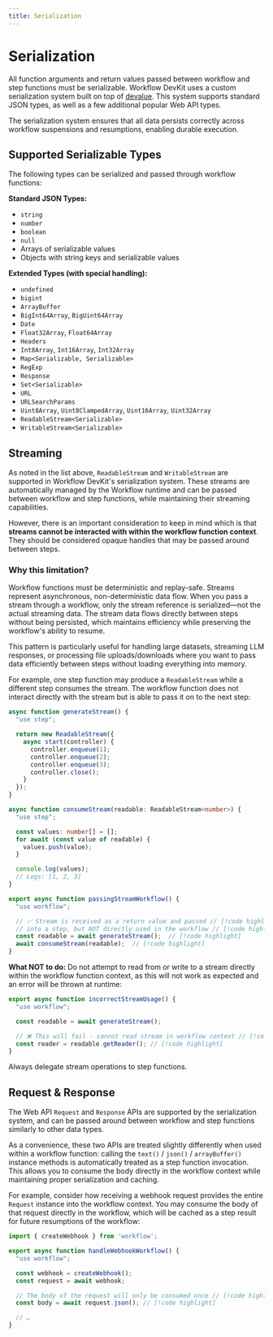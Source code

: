 ```yaml
---
title: Serialization
---
```


# Serialization

All function arguments and return values passed between workflow and step functions must be serializable. Workflow DevKit uses a custom serialization system built on top of [devalue](https://github.com/sveltejs/devalue). This system supports standard JSON types, as well as a few additional popular Web API types.

<Callout type="info">
The serialization system ensures that all data persists correctly across workflow suspensions and resumptions, enabling durable execution.
</Callout>

## Supported Serializable Types

The following types can be serialized and passed through workflow functions:

**Standard JSON Types:**

- `string`
- `number`
- `boolean`
- `null`
- Arrays of serializable values
- Objects with string keys and serializable values

**Extended Types (with special handling):**

- `undefined`
- `bigint`
- `ArrayBuffer`
- `BigInt64Array`, `BigUint64Array`
- `Date`
- `Float32Array`, `Float64Array`
- `Headers`
- `Int8Array`, `Int16Array`, `Int32Array`
- `Map<Serializable, Serializable>`
- `RegExp`
- `Response`
- `Set<Serializable>`
- `URL`
- `URLSearchParams`
- `Uint8Array`, `Uint8ClampedArray`, `Uint16Array`, `Uint32Array`
- `ReadableStream<Serializable>`
- `WritableStream<Serializable>`

## Streaming

As noted in the list above, `ReadableStream` and `WritableStream` are supported in
Workflow DevKit's serialization system. These streams are automatically managed by
the Workflow runtime and can be passed between workflow and step functions, while
maintaining their streaming capabilities.

However, there is an important consideration to keep in mind which is that **streams
cannot be interacted with within the workflow function context**. They should be
considered opaque handles that may be passed around between steps.

### Why this limitation?

Workflow functions must be deterministic and replay-safe.
Streams represent asynchronous, non-deterministic data flow. When you pass a stream
through a workflow, only the stream reference is serialized—not the actual streaming
data. The stream data flows directly between steps without being persisted, which
maintains efficiency while preserving the workflow's ability to resume.

This pattern is particularly useful for handling large datasets, streaming LLM responses,
or processing file uploads/downloads where you want to pass data efficiently between
steps without loading everything into memory.

For example, one step function may produce a `ReadableStream` while a different
step consumes the stream. The workflow function does not interact directly with
the stream but is able to pass it on to the next step:

```typescript lineNumbers
async function generateStream() {
  "use step";

  return new ReadableStream({
    async start(controller) {
      controller.enqueue(1);
      controller.enqueue(2);
      controller.enqueue(3);
      controller.close();
    }
  });
}

async function consumeStream(readable: ReadableStream<number>) {
  "use step";

  const values: number[] = [];
  for await (const value of readable) {
    values.push(value);
  }

  console.log(values);
  // Logs: [1, 2, 3]
}

export async function passingStreamWorkflow() {
  "use workflow";

  // ✅ Stream is received as a return value and passed // [!code highlight]
  // into a step, but NOT directly used in the workflow // [!code highlight]
  const readable = await generateStream();  // [!code highlight]
  await consumeStream(readable);  // [!code highlight]
}
```

**What NOT to do:** Do not attempt to read from or write to a stream directly within
the workflow function context, as this will not work as expected and an error will be thrown at runtime:

```typescript
export async function incorrectStreamUsage() {
  "use workflow";

  const readable = await generateStream();

  // ❌ This will fail - cannot read stream in workflow context // [!code highlight]
  const reader = readable.getReader(); // [!code highlight]
}
```

Always delegate stream operations to step functions.


## Request & Response

The Web API `Request` and `Response` APIs are supported by the serialization system,
and can be passed around between workflow and step functions similarly to other data types.

As a convenience, these two APIs are treated slightly differently when used
within a workflow function: calling the `text()` / `json()` / `arrayBuffer()` instance
methods is automatically treated as a step function invocation. This allows you to consume
the body directly in the workflow context while maintaining proper serialization and caching.

For example, consider how receiving a webhook request provides the entire `Request`
instance into the workflow context. You may consume the body of that request directly
in the workflow, which will be cached as a step result for future resumptions of the workflow:

```typescript lineNumbers
import { createWebhook } from 'workflow';

export async function handleWebhookWorkflow() {
  "use workflow";

  const webhook = createWebhook();
  const request = await webhook;

  // The body of the request will only be consumed once // [!code highlight]
  const body = await request.json(); // [!code highlight]

  // …
}
```
